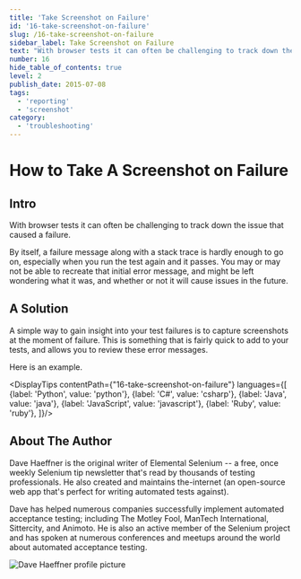 ```yaml
---
title: 'Take Screenshot on Failure'
id: '16-take-screenshot-on-failure'
slug: /16-take-screenshot-on-failure
sidebar_label: Take Screenshot on Failure
text: "With browser tests it can often be challenging to track down the issue that caused a failure. By itself, a failure message along with a stack trace is hardly enough to go on, especially when you run the test again and it passes. You may or may not be able to recreate that initial error message, and might be left wondering what it was, and whether or not it will cause issues in the future."
number: 16
hide_table_of_contents: true
level: 2
publish_date: 2015-07-08
tags:
  - 'reporting'
  - 'screenshot'
category:
  - 'troubleshooting'
---
```


# How to Take A Screenshot on Failure

## Intro

With browser tests it can often be challenging to track down the issue that caused a failure.

By itself, a failure message along with a stack trace is hardly enough to go on, especially when you run the test
again and it passes. You may or may not be able to recreate that initial error message, and might be left wondering
what it was, and whether or not it will cause issues in the future.

## A Solution

A simple way to gain insight into your test failures is to capture screenshots at the moment of failure. This is
something that is fairly quick to add to your tests, and allows you to review these error messages.

Here is an example.



<DisplayTips contentPath={"16-take-screenshot-on-failure"} languages={[
    {label: 'Python', value: 'python'},
    {label: 'C#', value: 'csharp'},
    {label: 'Java', value: 'java'},
    {label: 'JavaScript', value: 'javascript'},
    {label: 'Ruby', value: 'ruby'},
]}/>


## About The Author

Dave Haeffner is the original writer of Elemental Selenium -- a free, once weekly Selenium tip newsletter that's read
by thousands of testing professionals. He also created and maintains the-internet (an open-source web app that's
perfect for writing automated tests against).

Dave has helped numerous companies successfully implement automated acceptance testing; including The Motley Fool,
ManTech International, Sittercity, and Animoto. He is also an active member of the Selenium project and has spoken
at numerous conferences and meetups around the world about automated acceptance testing.

![Dave Haeffner profile picture](/img/authors/dave-haeffner.jpeg#author-img 'a title')

